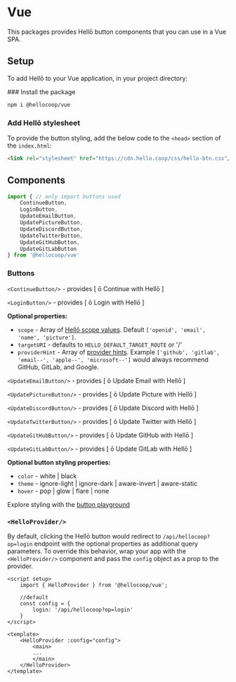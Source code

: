 
# Vue

This packages provides Hellō button components that you can use in a Vue SPA.

## Setup

To add Hellō to your Vue application, in your project directory:

<Steps>
### Install the package

```sh npm2yarn
npm i @hellocoop/vue
```

### Add Hellō stylesheet

To provide the button styling, add the below code to the `<head>` section of the `index.html`:

```html
<link rel="stylesheet" href="https://cdn.hello.coop/css/hello-btn.css"/>
```
</Steps>

## Components

```typescript
import { // only import buttons used
    ContinueButton, 
    LoginButton, 
    UpdateEmailButton, 
    UpdatePictureButton,
    UpdateDiscordButton,
    UpdateTwitterButton,
    UpdateGitHubButton,
    UpdateGitLabButton
} from '@hellocoop/vue'
```

### Buttons

`<ContinueButton/>` - provides \[ ō Continue with Hellō \]

`<LoginButton/>` - provides \[ ō Login with Hellō \]

**Optional properties:**

- `scope` - Array of [Hellō scope values](/docs/scopes). Default `['openid', 'email', 'name', 'picture']`.
- `targetURI` - defaults to `HELLO_DEFAULT_TARGET_ROUTE` or '/'
- `providerHint` - Array of [provider hints](/docs/apis/wallet). Example `['github', 'gitlab', 'email--', 'apple--', 'microsoft--']` would always recommend GitHub, GitLab, and Google.

`<UpdateEmailButton/>` - provides \[ ō Update Email with Hellō \]

`<UpdatePictureButton/>` - provides \[ ō Update Picture with Hellō \]

`<UpdateDiscordButton/>` - provides \[ ō Update Discord with Hellō \]

`<UpdateTwitterButton/>` - provides \[ ō Update Twitter with Hellō \]

`<UpdateGitHubButton/>` - provides \[ ō Update GitHub with Hellō \]

`<UpdateGitLabButton/>` - provides \[ ō Update GitLab with Hellō \]

**Optional button styling properties:**
- `color` - white | black
- `theme` - ignore-light | ignore-dark | aware-invert | aware-static
- `hover` - pop | glow | flare | none

Explore styling with the [button playground](/docs/buttons/#explorer)

### `<HelloProvider/>`

By default, clicking the Hellō button would redirect to `/api/hellocoop?op=login` endpoint with the optional properties as additional query parameters. To override this behavior, wrap your app with the `<HelloProvider/>` component and pass the `config` object as a prop to the provider.
```vue filename="App.vue"
<script setup>
    import { HelloProvider } from '@hellocoop/vue';

    //default
    const config = {
        login: '/api/hellocoop?op=login'
    }
</script>

<template>
    <HelloProvider :config="config">
        <main> 
        ...
        </main>
    </HelloProvider>
</template>
```